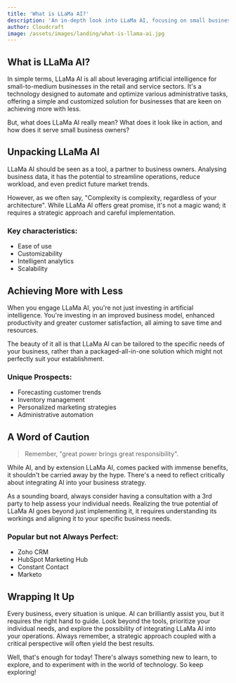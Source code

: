 ```yaml
---
title: 'What is LLaMa AI?'
description: 'An in-depth look into LLaMa AI, focusing on small business owners, how it works, and its potential benefits.'
author: Cloudcraft
image: /assets/images/landing/what-is-llama-ai.jpg
---
```


## What is LLaMa AI?

In simple terms, LLaMa AI is all about leveraging artificial intelligence for small-to-medium businesses in the retail and service sectors. It's a technology designed to automate and optimize various administrative tasks, offering a simple and customized solution for businesses that are keen on achieving more with less.

But, what does LLaMa AI really mean? What does it look like in action, and how does it serve small business owners?

<ServicesBlurb />

## Unpacking LLaMa AI

LLaMa AI should be seen as a tool, a partner to business owners. Analysing business data, it has the potential to streamline operations, reduce workload, and even predict future market trends. 

However, as we often say, "Complexity is complexity, regardless of your architecture". While LLaMa AI offers great promise, it's not a magic wand; it requires a strategic approach and careful implementation.

### Key characteristics:

 * Ease of use
 * Customizability
 * Intelligent analytics
 * Scalability

## Achieving More with Less 

When you engage LLaMa AI, you're not just investing in artificial intelligence. You're investing in an improved business model, enhanced productivity and greater customer satisfaction, all aiming to save time and resources.

The beauty of it all is that LLaMa AI can be tailored to the specific needs of your business, rather than a packaged-all-in-one solution which might not perfectly suit your establishment.

### Unique Prospects:

 * Forecasting customer trends
 * Inventory management
 * Personalized marketing strategies
 * Administrative automation

<GetStartedBlurb />

## A Word of Caution

<blockquote>Remember, "great power brings great responsibility".</blockquote>

While AI, and by extension LLaMa AI, comes packed with immense benefits, it shouldn't be carried away by the hype. There's a need to reflect critically about integrating AI into your business strategy.

As a sounding board, always consider having a consultation with a 3rd party to help assess your individual needs. Realizing the true potential of LLaMa AI goes beyond just implementing it, it requires understanding its workings and aligning it to your specific business needs.

### Popular but not Always Perfect:

 * Zoho CRM
 * HubSpot Marketing Hub
 * Constant Contact 
 * Marketo

## Wrapping It Up

Every business, every situation is unique. AI can brilliantly assist you, but it requires the right hand to guide. Look beyond the tools, prioritize your individual needs, and explore the possibility of integrating LLaMa AI into your operations. Always remember, a strategic approach coupled with a critical perspective will often yield the best results.

Well, that's enough for today! There's always something new to learn, to explore, and to experiment with in the world of technology. So keep exploring!
